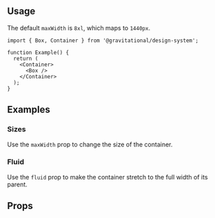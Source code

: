 



<Meta title="Components/Layout/Container" />

<DocsHeader
  title="Container"
  description="Used to constrain a content's width to the current breakpoint, while keeping it fluid."
  recipePath="src/components/container/recipe.ts"
/>

<Canvas of={ContainerStories.Preview} />

## Usage

The default `maxWidth` is `8xl`, which maps to `1440px`.

```tsx
import { Box, Container } from '@gravitational/design-system';

function Example() {
  return (
    <Container>
      <Box />
    </Container>
  );
}
```

## Examples

### Sizes

Use the `maxWidth` prop to change the size of the container.

<Canvas of={ContainerStories.Sizes} />

### Fluid

Use the `fluid` prop to make the container stretch to the full width of its parent.

<Canvas of={ContainerStories.Fluid} />

## Props

<PropTypes of={Container} />
